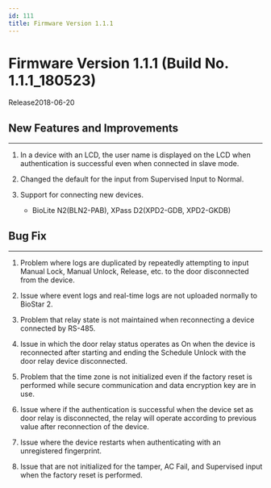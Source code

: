 ```yaml
---
id: 111
title: Firmware Version 1.1.1
---
```


# Firmware Version 1.1.1 (Build No. 1.1.1_180523)

Release<Separator/>2018-06-20

## New Features and Improvements

---

1. In a device with an LCD, the user name is displayed on the LCD when authentication is successful even when connected in slave mode.

1. Changed the default for the input from Supervised Input to Normal.

1. Support for connecting new devices.

    - BioLite N2(BLN2-PAB), XPass D2(XPD2-GDB, XPD2-GKDB)

## Bug Fix

---

<BugLists>

1. Problem where logs are duplicated by repeatedly attempting to input Manual Lock, Manual Unlock, Release, etc. to the door disconnected from the device.

1. Issue where event logs and real-time logs are not uploaded normally to BioStar 2.

1. Problem that relay state is not maintained when reconnecting a device connected by RS-485.

1. Issue in which the door relay status operates as On when the device is reconnected after starting and ending the Schedule Unlock with the door relay device disconnected.

1. Problem that the time zone is not initialized even if the factory reset is performed while secure communication and data encryption key are in use.

1. Issue where if the authentication is successful when the device set as door relay is disconnected, the relay will operate according to previous value after reconnection of the device.

1. Issue where the device restarts when authenticating with an unregistered fingerprint.

1. Issue that are not initialized for the tamper, AC Fail, and Supervised input when the factory reset is performed.

</BugLists>